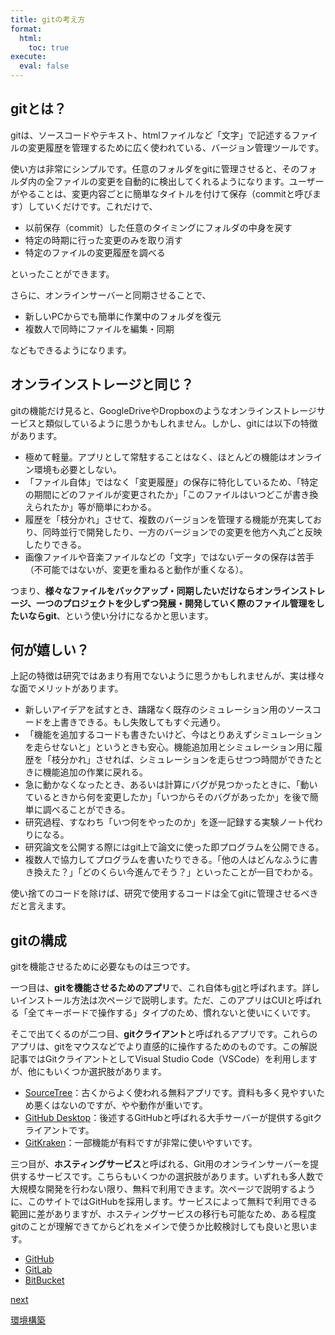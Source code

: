 ```yaml
---
title: gitの考え方
format:
  html:
    toc: true
execute: 
  eval: false
---
```



## gitとは？
gitは、ソースコードやテキスト、htmlファイルなど「文字」で記述するファイルの変更履歴を管理するために広く使われている、バージョン管理ツールです。

使い方は非常にシンプルです。任意のフォルダをgitに管理させると、そのフォルダ内の全ファイルの変更を自動的に検出してくれるようになります。ユーザーがやることは、変更内容ごとに簡単なタイトルを付けて保存（commitと呼びます）していくだけです。これだけで、

- 以前保存（commit）した任意のタイミングにフォルダの中身を戻す
- 特定の時期に行った変更のみを取り消す
- 特定のファイルの変更履歴を調べる

といったことができます。

さらに、オンラインサーバーと同期させることで、

- 新しいPCからでも簡単に作業中のフォルダを復元
- 複数人で同時にファイルを編集・同期

などもできるようになります。

## オンラインストレージと同じ？
gitの機能だけ見ると、GoogleDriveやDropboxのようなオンラインストレージサービスと類似しているように思うかもしれません。しかし、gitには以下の特徴があります。

- 極めて軽量。アプリとして常駐することはなく、ほとんどの機能はオンライン環境も必要としない。
- 「ファイル自体」ではなく「変更履歴」の保存に特化しているため、「特定の期間にどのファイルが変更されたか」「このファイルはいつどこが書き換えられたか」等が簡単にわかる。
- 履歴を「枝分かれ」させて、複数のバージョンを管理する機能が充実しており、同時並行で開発したり、一方のバージョンでの変更を他方へ丸ごと反映したりできる。
- 画像ファイルや音楽ファイルなどの「文字」ではないデータの保存は苦手（不可能ではないが、変更を重ねると動作が重くなる）。

つまり、**様々なファイルをバックアップ・同期したいだけならオンラインストレージ、一つのプロジェクトを少しずつ発展・開発していく際のファイル管理をしたいならgit**、という使い分けになるかと思います。

## 何が嬉しい？
上記の特徴は研究ではあまり有用でないように思うかもしれませんが、実は様々な面でメリットがあります。

- 新しいアイデアを試すとき、躊躇なく既存のシミュレーション用のソースコードを上書きできる。もし失敗してもすぐ元通り。
- 「機能を追加するコードも書きたいけど、今はとりあえずシミュレーションを走らせないと」というときも安心。機能追加用とシミュレーション用に履歴を「枝分かれ」させれば、シミュレーションを走らせつつ時間ができたときに機能追加の作業に戻れる。
- 急に動かなくなったとき、あるいは計算にバグが見つかったときに、「動いているときから何を変更したか」「いつからそのバグがあったか」を後で簡単に調べることができる。
- 研究過程、すなわち「いつ何をやったのか」を逐一記録する実験ノート代わりになる。
- 研究論文を公開する際にはgit上で論文に使った即プログラムを公開できる。
- 複数人で協力してプログラムを書いたりできる。「他の人はどんなふうに書き換えた？」「どのくらい今進んでそう？」といったことが一目でわかる。

使い捨てのコードを除けば、研究で使用するコードは全てgitに管理させるべきだと言えます。

## gitの構成
gitを機能させるために必要なものは三つです。

一つ目は、**gitを機能させるためのアプリ**で、これ自体も[git](https://git-scm.com/)と呼ばれます。詳しいインストール方法は次ページで説明します。ただ、このアプリはCUIと呼ばれる「全てキーボードで操作する」タイプのため、慣れないと使いにくいです。

そこで出てくるのが二つ目、**gitクライアント**と呼ばれるアプリです。これらのアプリは、gitをマウスなどでより直感的に操作するためのものです。この解説記事ではGitクライアントとしてVisual Studio Code（VSCode）を利用しますが、他にもいくつか選択肢があります。

- [SourceTree](https://www.sourcetreeapp.com/)：古くからよく使われる無料アプリです。資料も多く見やすいため悪くはないのですが、やや動作が重いです。
- [GitHub Desktop](https://github.com/apps/desktop)：後述するGitHubと呼ばれる大手サーバーが提供するgitクライアントです。
- [GitKraken](https://www.gitkraken.com/)：一部機能が有料ですが非常に使いやすいです。

三つ目が、**ホスティングサービス**と呼ばれる、Git用のオンラインサーバーを提供するサービスです。こちらもいくつかの選択肢があります。いずれも多人数で大規模な開発を行わない限り、無料で利用できます。次ページで説明するように、このサイトではGitHubを採用します。サービスによって無料で利用できる範囲に差がありますが、ホスティングサービスの移行も可能なため、ある程度gitのことが理解できてからどれをメインで使うか比較検討しても良いと思います。

- [GitHub](https://github.com/)
- [GitLab](https://about.gitlab.com/)
- [BitBucket](https://bitbucket.org/)

```{=html}
<div class="prev-next-link">
	<a class="next-link" href="setup.html">
		<p class="prev-next-label">next</p>
		<p>環境構築</p>
	</a>
</div>
```
